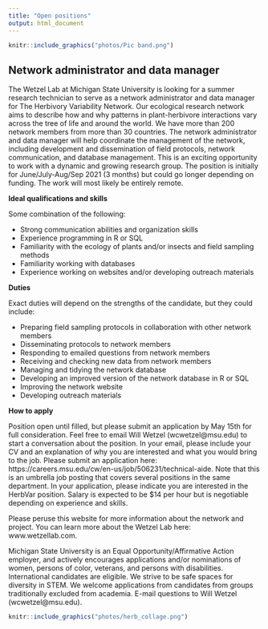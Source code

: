 ```yaml
---
title: "Open positions"
output: html_document
---
```


```r
knitr::include_graphics("photos/Pic band.png")
```

## Network administrator and data manager

The Wetzel Lab at Michigan State University is looking for a summer research technician to serve as a network administrator and data manager for The Herbivory Variability Network. Our ecological research network aims to describe how and why patterns in plant-herbivore interactions vary across the tree of life and around the world. We have more than 200 network members from more than 30 countries. The network administrator and data manager will help coordinate the management of the network, including development and dissemination of field protocols, network communication, and database management. This is an exciting opportunity to work with a dynamic and growing research group. The position is initially for June/July-Aug/Sep 2021 (3 months) but could go longer depending on funding. The work will most likely be entirely remote. 

**Ideal qualifications and skills**

Some combination of the following:

* Strong communication abilities and organization skills
* Experience programming in R or SQL
* Familiarity with the ecology of plants and/or insects and field sampling methods
* Familiarity working with databases
* Experience working on websites and/or developing outreach materials

**Duties**

Exact duties will depend on the strengths of the candidate, but they could include:

* Preparing field sampling protocols in collaboration with other network members
* Disseminating protocols to network members
* Responding to emailed questions from network members
* Receiving and checking new data from network members
* Managing and tidying the network database
* Developing an improved version of the network database in R or SQL
* Improving the network website
* Developing outreach materials

**How to apply**

Position open until filled, but please submit an application by May 15th for full consideration. Feel free to email Will Wetzel (wcwetzel@msu.edu) to start a conversation about the position. In your email, please include your CV and an explanation of why you are interested and what you would bring to the job. Please submit an application here: https://careers.msu.edu/cw/en-us/job/506231/technical-aide. Note that this is an umbrella job posting that covers several positions in the same department. In your application, please indicate you are interested in the HerbVar position. Salary is expected to be $14 per hour but is negotiable depending on experience and skills.

Please peruse this website for more information about the network and project.
You can learn more about the Wetzel Lab here: www.wetzellab.com.

Michigan State University is an Equal Opportunity/Affirmative Action employer, and actively encourages applications and/or nominations of women, persons of color, veterans, and persons with disabilities. International candidates are eligible. We strive to be safe spaces for diversity in STEM. We welcome applications from candidates from groups traditionally excluded from academia. E-mail questions to Will Wetzel (wcwetzel@msu.edu).


```r
knitr::include_graphics("photos/herb_collage.png")
```